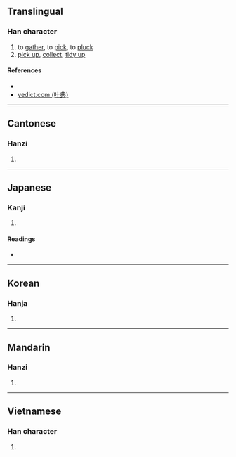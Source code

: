 {{character info/new}}
==Translingual==

===Han character===
{{Han char|rn=64|rad=手|as=07|sn=10|four=57067|canj=QSKR|ids=⿰扌君}}

# to [[gather]], to [[pick]], to [[pluck]]
# [[pick up]], [[collect]], [[tidy up]]

====References====
* {{Han ref|kx=0433.010|dkj=12125|dj=0782.140|hdz=31887.150|uh=6343|ud=25411|bh=D1B8|bd=53688}}
* [http://yedict.com/htm/63/6343.htm yedict.com (叶典)]

----

==Cantonese==

===Hanzi===
{{yue-hanzi|jyut=kwan2|y=kwan2}}

# {{defn|lang=yue|sort=手07}}

----

==Japanese==

===Kanji===
{{ja-kanji|grade=|rs=手07}}

# {{defn|lang=ja|sort=手07}}

====Readings====
* {{ja-readings|on=[[くん]] (kun)|kun=[[ひろう]] (hirou)}}

----

==Korean==

===Hanja===
{{ko-hanja|hangeul=군|eumhun=|rv=gun|mr=kun|y=kwun}}

# {{defn|lang=ko|sort=手07}}

----

==Mandarin==

===Hanzi===
{{cmn-hanzi|pin=[[jùn]] ([[jun4]])|wg=chün<sup>4</sup>}}

# {{defn|lang=cmn|sort=手07}}

----

==Vietnamese==

===Han character===
{{vi-hantu|khuân|rs=手07}}

# {{defn|lang=vi|sort=手07}}